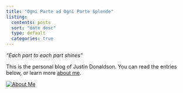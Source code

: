 ```yaml
---
title: "Ogni Parte ad Ogni Parte Splende"
listing:
  contents: posts
  sort: "date desc"
  type: default
  categories: true
---
```


*"Each part to each part shines"*

This is the personal blog of Justin Donaldson.  You can read the entries below, or learn more [about me](about.qmd).

[![About Me](images/sisters.jpeg)](about.qmd)



